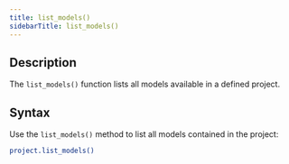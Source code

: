 ```yaml
---
title: list_models()
sidebarTitle: list_models()
---
```


## Description

The `list_models()` function lists all models available in a defined project.

## Syntax

Use the `list_models()` method to list all models contained in the project:

```bash
project.list_models()
```
